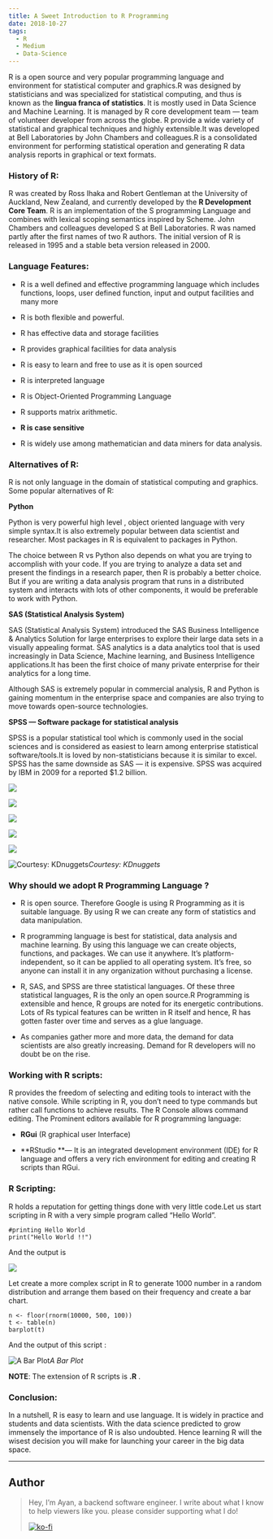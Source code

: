 ```yaml
---
title: A Sweet Introduction to R Programming
date: 2018-10-27
tags:
  - R
  - Medium
  - Data-Science
---
```


R is a open source and very popular programming language and environment for statistical computer and graphics.R was designed by statisticians and was specialized for statistical computing, and thus is known as the **lingua franca of statistics**. It is mostly used in Data Science and Machine Learning. It is managed by R core development team — team of volunteer developer from across the globe. R provide a wide variety of statistical and graphical techniques and highly extensible.It was developed at Bell Laboratories by John Chambers and colleagues.R is a consolidated environment for performing statistical operation and generating R data analysis reports in graphical or text formats.

### History of R:

R was created by Ross Ihaka and Robert Gentleman at the University of Auckland, New Zealand, and currently developed by the **R Development Core Team**. R is an implementation of the S programming Language and combines with lexical scoping semantics inspired by Scheme. John Chambers and colleagues developed S at Bell Laboratories. R was named partly after the first names of two R authors. The initial version of R is released in 1995 and a stable beta version released in 2000.

### **Language Features:**

* R is a well defined and effective programming language which includes functions, loops, user defined function, input and output facilities and many more

* R is both flexible and powerful.

* R has effective data and storage facilities

* R provides graphical facilities for data analysis

* R is easy to learn and free to use as it is open sourced

* R is interpreted language

* R is Object-Oriented Programming Language

* R supports matrix arithmetic.

* **R is case sensitive**

* R is widely use among mathematician and data miners for data analysis.

### Alternatives of R:

R is not only language in the domain of statistical computing and graphics. Some popular alternatives of R:

**Python**

Python is very powerful high level , object oriented language with very simple syntax.It is also extremely popular between data scientist and researcher. Most packages in R is equivalent to packages in Python.

The choice between R vs Python also depends on what you are trying to accomplish with your code. If you are trying to analyze a data set and present the findings in a research paper, then R is probably a better choice. But if you are writing a data analysis program that runs in a distributed system and interacts with lots of other components, it would be preferable to work with Python.

**SAS (Statistical Analysis System)**

SAS (Statistical Analysis System) introduced the SAS Business Intelligence & Analytics Solution for large enterprises to explore their large data sets in a visually appealing format. SAS analytics is a data analytics tool that is used increasingly in Data Science, Machine learning, and Business Intelligence applications.It has been the first choice of many private enterprise for their analytics for a long time.

Although SAS is extremely popular in commercial analysis, R and Python is gaining momentum in the enterprise space and companies are also trying to move towards open-source technologies.

**SPSS — Software package for statistical analysis**

SPSS is a popular statistical tool which is commonly used in the social sciences and is considered as easiest to learn among enterprise statistical software/tools.It is loved by non-statisticians because it is similar to excel. SPSS has the same downside as SAS — it is expensive. SPSS was acquired by IBM in 2009 for a reported $1.2 billion.

![](https://cdn-images-1.medium.com/max/2274/1*Jkpt7Ywss4vYTaQdWTIjqg.png)

![](https://cdn-images-1.medium.com/max/2234/1*3OURUMzIYZcffJJySqkmNQ.png)

![](https://cdn-images-1.medium.com/max/2056/1*_5dHmiblEoV-fhNKWa1dTg.png)

![](https://cdn-images-1.medium.com/max/2000/1*Spwo0Svq4QQah4HT5qlbdw.png)

![](https://cdn-images-1.medium.com/max/2000/1*QM7lomuFrx3SSBC-J_ZdQg.png)

![Courtesy: KDnuggets](https://cdn-images-1.medium.com/max/2000/1*JRyxaCTrH0USsEgcKNWGeg.png)*Courtesy: KDnuggets*

### Why should we adopt R Programming Language ?

* R is open source. Therefore Google is using R Programming as it is suitable language. By using R we can create any form of statistics and data manipulation.

* R programming language is best for statistical, data analysis and machine learning. By using this language we can create objects, functions, and packages. We can use it anywhere. It’s platform- independent, so it can be applied to all operating system. It’s free, so anyone can install it in any organization without purchasing a license.

* R, SAS, and SPSS are three statistical languages. Of these three statistical languages, R is the only an open source.R Programming is extensible and hence, R groups are noted for its energetic contributions. Lots of Rs typical features can be written in R itself and hence, R has gotten faster over time and serves as a glue language.

* As companies gather more and more data, the demand for data scientists are also greatly increasing. Demand for R developers will no doubt be on the rise.

### Working with R scripts:

R provides the freedom of selecting and editing tools to interact with the native console. While scripting in R, you don’t need to type commands but rather call functions to achieve results. The R Console allows command editing.
The Prominent editors available for R programming language:

* **RGui** (R graphical user Interface)

* **RStudio **— It is an integrated development environment (IDE) for R language and offers a very rich environment for editing and creating R scripts than RGui.

### R Scripting:

R holds a reputation for getting things done with very little code.Let us start scripting in R with a very simple program called “Hello World”.

    #printing Hello World
    print("Hello World !!")

And the output is

![](https://cdn-images-1.medium.com/max/2000/1*zywml41VkW2DhIngnYCErw.png)

Let create a more complex script in R to generate 1000 number in a random distribution and arrange them based on their frequency and create a bar chart.

    n <- floor(rnorm(10000, 500, 100)) 
    t <- table(n) 
    barplot(t)

And the output of this script :

![A Bar Plot](https://cdn-images-1.medium.com/max/2000/1*M6I-O1tIT0EAkx7VNStMVg.png)*A Bar Plot*

**NOTE**: The extension of R scripts is **.R** .

### Conclusion:

In a nutshell, R is easy to learn and use language. It is widely in practice and students and data scientists. With the data science predicted to grow immensely the importance of R is also undoubted. Hence learning R will the wisest decision you will make for launching your career in the big data space.

---
## Author
>
>Hey, I’m Ayan, a backend software engineer. I write about what I know to help viewers like you. please consider supporting what I do!
>
>[![ko-fi](https://www.ko-fi.com/img/githubbutton_sm.svg)](https://ko-fi.com/B0B81M1SZ)


